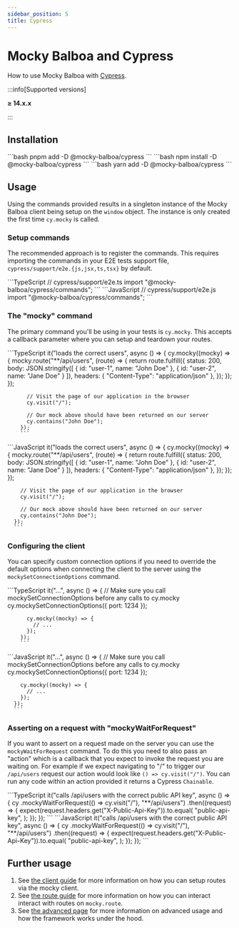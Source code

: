 ```yaml
---
sidebar_position: 5
title: Cypress
---
```


# Mocky Balboa and Cypress

How to use Mocky Balboa with [Cypress](https://www.cypress.io/).

:::info[Supported versions]

__≥ 14.x.x__

:::

## Installation

<Tabs groupId="package-manager">
  <TabItem value="pnpm" label="pnpm" default>
      ```bash
      pnpm add -D @mocky-balboa/cypress
      ```
    </TabItem>
  <TabItem value="npm" label="npm">
    ```bash
    npm install -D @mocky-balboa/cypress
    ```
  </TabItem>
  <TabItem value="yarn" label="yarn">
    ```bash
    yarn add -D @mocky-balboa/cypress
    ```
  </TabItem>
</Tabs>


## Usage

Using the commands provided results in a singleton instance of the Mocky Balboa client being setup on the `window` object. The instance is only created the first time `cy.mocky` is called.

### Setup commands

The recommended approach is to register the commands. This requires importing the commands in your E2E tests support file, `cypress/support/e2e.{js,jsx,ts,tsx}` by default.

<Tabs groupId="javascript-language">
  <TabItem value="typescript" label="TypeScript" default>
        ```TypeScript
        // cypress/support/e2e.ts
        import "@mocky-balboa/cypress/commands";
        ```
  </TabItem>
  <TabItem value="javascript" label="JavaScript">
      ```JavaScript
      // cypress/support/e2e.js
      import "@mocky-balboa/cypress/commands";
      ```
  </TabItem>
</Tabs>

### The "mocky" command

The primary command you'll be using in your tests is `cy.mocky`. This accepts a callback parameter where you can setup and teardown your routes.

<Tabs groupId="javascript-language">
  <TabItem value="typescript" label="TypeScript" default>
        ```TypeScript
        it("loads the correct users", async () => {
          cy.mocky((mocky) => {
            mocky.route("**/api/users", (route) => {
              return route.fulfill({
                status: 200,
                body: JSON.stringify([
                  { id: "user-1", name: "John Doe" },
                  { id: "user-2", name: "Jane Doe" }
                ]),
                headers: { "Content-Type": "application/json" },
              });
            });
          });

          // Visit the page of our application in the browser
          cy.visit("/");

          // Our mock above should have been returned on our server
          cy.contains("John Doe");
        });
        ```
  </TabItem>
  <TabItem value="javascript" label="JavaScript">
      ```JavaScript
      it("loads the correct users", async () => {
        cy.mocky((mocky) => {
          mocky.route("**/api/users", (route) => {
            return route.fulfill({
              status: 200,
              body: JSON.stringify([
                { id: "user-1", name: "John Doe" },
                { id: "user-2", name: "Jane Doe" }
              ]),
              headers: { "Content-Type": "application/json" },
            });
          });
        });

        // Visit the page of our application in the browser
        cy.visit("/");

        // Our mock above should have been returned on our server
        cy.contains("John Doe");
      });
      ```
  </TabItem>
</Tabs>

### Configuring the client

You can specify custom connection options if you need to override the default options when connecting the client to the server using the `mockySetConnectionOptions` command.

<Tabs groupId="javascript-language">
  <TabItem value="typescript" label="TypeScript" default>
        ```TypeScript
        it("...", async () => {
          // Make sure you call mockySetConnectionOptions before any calls to cy.mocky
          cy.mockySetConnectionOptions({ port: 1234 });

          cy.mocky((mocky) => {
            // ...
          });
        });
        ```
  </TabItem>
  <TabItem value="javascript" label="JavaScript">
      ```JavaScript
      it("...", async () => {
        // Make sure you call mockySetConnectionOptions before any calls to cy.mocky
        cy.mockySetConnectionOptions({ port: 1234 });

        cy.mocky((mocky) => {
          // ...
        });
      });
      ```
  </TabItem>
</Tabs>

### Asserting on a request with "mockyWaitForRequest"

If you want to assert on a request made on the server you can use the `mockyWaitForRequest` command. To do this you need to also pass an "action" which is a callback that you expect to invoke the request you are waiting on. For example if we expect navigating to "/" to trigger our `/api/users` request our action would look like `() => cy.visit("/")`. You can run any code within an action provided it returns a Cypress `Chainable`.

<Tabs groupId="javascript-language">
  <TabItem value="typescript" label="TypeScript" default>
        ```TypeScript
        it("calls /api/users with the correct public API key", async () => {
          cy
            .mockyWaitForRequest(() => cy.visit("/"), "**/api/users")
            .then((request) => {
              expect(request.headers.get("X-Public-Api-Key")).to.equal(
                "public-api-key",
              );
            });
        });
        ```
  </TabItem>
  <TabItem value="javascript" label="JavaScript">
      ```JavaScript
      it("calls /api/users with the correct public API key", async () => {
        cy
          .mockyWaitForRequest(() => cy.visit("/"), "**/api/users")
          .then((request) => {
            expect(request.headers.get("X-Public-Api-Key")).to.equal(
              "public-api-key",
            );
          });
      });
      ```
  </TabItem>
</Tabs>

## Further usage

1. See [the client guide](../client-guide/client) for more information on how you can setup routes via the mocky client.
1. See [the route guide](../client-guide/route) for more information on how you can interact interact with routes on `mocky.route`.
1. See [the advanced page](../advanced) for more information on advanced usage and how the framework works under the hood.

